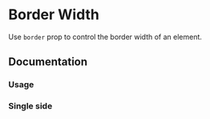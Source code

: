 

# Border Width

Use `border` prop to control the border width of an element.

<Scale hidePixels values={tokens.borderWidth} />

## Documentation

### Usage

<Demo component={Usage} />

### Single side

<Demo component={SingleUsage} />
